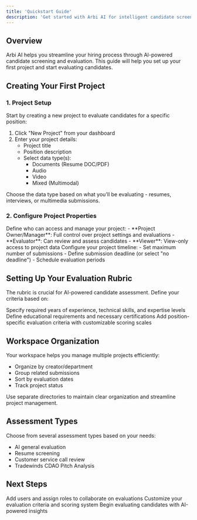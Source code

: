 ```yaml
---
title: 'Quickstart Guide'
description: 'Get started with Arbi AI for intelligent candidate screening in minutes'
---
```


## Overview

Arbi AI helps you streamline your hiring process through AI-powered candidate screening and evaluation. This guide will help you set up your first project and start evaluating candidates.

## Creating Your First Project

### 1. Project Setup

Start by creating a new project to evaluate candidates for a specific position:

1. Click "New Project" from your dashboard
2. Enter your project details:
   - Project title
   - Position description
   - Select data type(s):
     - Documents (Resume DOC/PDF)
     - Audio
     - Video
     - Mixed (Multimodal)

<Note>
  Choose the data type based on what you'll be evaluating - resumes, interviews, or multimedia submissions.
</Note>

### 2. Configure Project Properties

<AccordionGroup>
  <Accordion icon="users" title="Set Project Access">
    Define who can access and manage your project:
    - **Project Owner/Manager**: Full control over project settings and evaluations
    - **Evaluator**: Can review and assess candidates
    - **Viewer**: View-only access to project data
  </Accordion>
  
  <Accordion icon="calendar" title="Set Timeline">
    Configure your project timeline:
    - Set maximum number of submissions
    - Define submission deadline (or select "no deadline")
    - Schedule evaluation periods
  </Accordion>
</AccordionGroup>

## Setting Up Your Evaluation Rubric

The rubric is crucial for AI-powered candidate assessment. Define your criteria based on:

<CardGroup>
  <Card title="Experience & Proficiency" icon="briefcase">
    Specify required years of experience, technical skills, and expertise levels
  </Card>
  
  <Card title="Education & Training" icon="graduation-cap">
    Define educational requirements and necessary certifications
  </Card>
  
  <Card title="Custom Criteria" icon="list-check">
    Add position-specific evaluation criteria with customizable scoring scales
  </Card>
</CardGroup>

## Workspace Organization

Your workspace helps you manage multiple projects efficiently:

- Organize by creator/department
- Group related submissions
- Sort by evaluation dates
- Track project status

<Note>
  Use separate directories to maintain clear organization and streamline project management.
</Note>

## Assessment Types

Choose from several assessment types based on your needs:

- AI general evaluation
- Resume screening
- Customer service call review
- Tradewinds CDAO Pitch Analysis

## Next Steps

<CardGroup>
  <Card title="Invite Team Members" icon="user-plus" href="/team-management">
    Add users and assign roles to collaborate on evaluations
  </Card>
  
  <Card title="Configure Rubric" icon="sliders" href="/rubric-setup">
    Customize your evaluation criteria and scoring system
  </Card>
  
  <Card title="Start Screening" icon="play" href="/screening-guide">
    Begin evaluating candidates with AI-powered insights
  </Card>
</CardGroup>